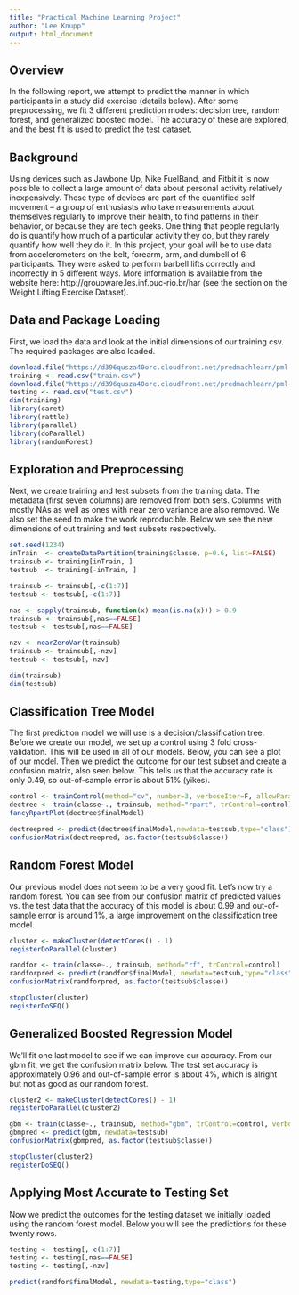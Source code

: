 ```yaml
---
title: "Practical Machine Learning Project"
author: "Lee Knupp"
output: html_document
---
```

## Overview  
In the following report, we attempt to predict the manner in which participants in a study did exercise (details below). After some preprocessing, we fit 3 different prediction models: decision tree, random forest, and generalized boosted model. The accuracy of these are explored, and the best fit is used to predict the test dataset.  

## Background  
Using devices such as Jawbone Up, Nike FuelBand, and Fitbit it is now possible to collect a large amount of data about personal activity relatively inexpensively. These type of devices are part of the quantified self movement – a group of enthusiasts who take measurements about themselves regularly to improve their health, to find patterns in their behavior, or because they are tech geeks. One thing that people regularly do is quantify how much of a particular activity they do, but they rarely quantify how well they do it. In this project, your goal will be to use data from accelerometers on the belt, forearm, arm, and dumbell of 6 participants. They were asked to perform barbell lifts correctly and incorrectly in 5 different ways. More information is available from the website here: http://groupware.les.inf.puc-rio.br/har (see the section on the Weight Lifting Exercise Dataset).  

## Data and Package Loading  
First, we load the data and look at the initial dimensions of our training csv. The required packages are also loaded.
```r
download.file("https://d396qusza40orc.cloudfront.net/predmachlearn/pml-training.csv","train.csv")
training <- read.csv("train.csv")
download.file("https://d396qusza40orc.cloudfront.net/predmachlearn/pml-testing.csv","test.csv")
testing <- read.csv("test.csv")
dim(training)
library(caret)
library(rattle)
library(parallel)
library(doParallel)
library(randomForest)
```  

## Exploration and Preprocessing  
Next, we create training and test subsets from the training data. The metadata (first seven columns) are removed from both sets. Columns with mostly NAs as well as ones with near zero variance are also removed. We also set the seed to make the work reproducible. Below we see the new dimensions of out training and test subsets respectively.  
```r
set.seed(1234)
inTrain  <- createDataPartition(training$classe, p=0.6, list=FALSE)
trainsub <- training[inTrain, ]
testsub  <- training[-inTrain, ]

trainsub <- trainsub[,-c(1:7)]
testsub <- testsub[,-c(1:7)]

nas <- sapply(trainsub, function(x) mean(is.na(x))) > 0.9
trainsub <- trainsub[,nas==FALSE]
testsub <- testsub[,nas==FALSE]

nzv <- nearZeroVar(trainsub)
trainsub <- trainsub[,-nzv]
testsub <- testsub[,-nzv]

dim(trainsub)
dim(testsub)
```  

## Classification Tree Model  
The first prediction model we will use is a decision/classification tree. Before we create our model, we set up a control using 3 fold cross-validation. This will be used in all of our models. Below, you can see a plot of our model. Then we predict the outcome for our test subset and create a confusion matrix, also seen below. This tells us that the accuracy rate is only 0.49, so out-of-sample error is about 51% (yikes).  
```r
control <- trainControl(method="cv", number=3, verboseIter=F, allowParallel = TRUE)
dectree <- train(classe~., trainsub, method="rpart", trControl=control)
fancyRpartPlot(dectree$finalModel)

dectreepred <- predict(dectree$finalModel,newdata=testsub,type="class")
confusionMatrix(dectreepred, as.factor(testsub$classe))
```  

## Random Forest Model  
Our previous model does not seem to be a very good fit. Let's now try a random forest. You can see from our confusion matrix of predicted values vs. the test data that the accuracy of this model is about 0.99 and out-of-sample error is around 1%, a large improvement on the classification tree model.  
```r
cluster <- makeCluster(detectCores() - 1)
registerDoParallel(cluster)

randfor <- train(classe~., trainsub, method="rf", trControl=control)
randforpred <- predict(randfor$finalModel, newdata=testsub,type="class")
confusionMatrix(randforpred, as.factor(testsub$classe))

stopCluster(cluster)
registerDoSEQ()
```  

## Generalized Boosted Regression Model  
We'll fit one last model to see if we can improve our accuracy. From our gbm fit, we get the confusion matrix below. The test set accuracy is approximately 0.96 and out-of-sample error is about 4%, which is alright but not as good as our random forest.  
```r
cluster2 <- makeCluster(detectCores() - 1) 
registerDoParallel(cluster2)

gbm <- train(classe~., trainsub, method="gbm", trControl=control, verbose=F)
gbmpred <- predict(gbm, newdata=testsub)
confusionMatrix(gbmpred, as.factor(testsub$classe))

stopCluster(cluster2)
registerDoSEQ()
```  

## Applying Most Accurate to Testing Set  
Now we predict the outcomes for the testing dataset we initially loaded using the random forest model. Below you will see the predictions for these twenty rows.    
```r
testing <- testing[,-c(1:7)]
testing <- testing[,nas==FALSE]
testing <- testing[,-nzv]

predict(randfor$finalModel, newdata=testing,type="class")
```
